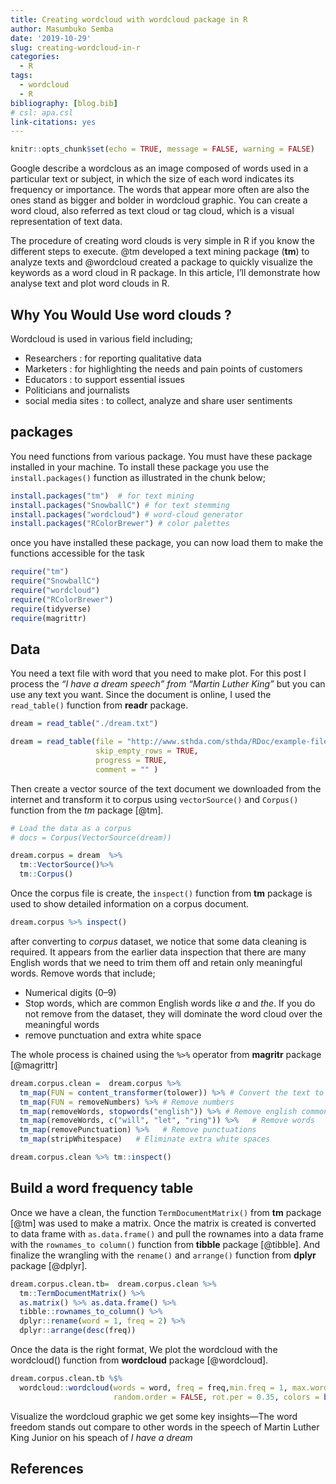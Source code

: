 ```yaml
---
title: Creating wordcloud with wordcloud package in R
author: Masumbuko Semba
date: '2019-10-29'
slug: creating-wordcloud-in-r
categories:
  - R
tags:
  - wordcloud
  - R
bibliography: [blog.bib]
# csl: apa.csl
link-citations: yes
---
```


```r
knitr::opts_chunk$set(echo = TRUE, message = FALSE, warning = FALSE)
```


Google describe a wordclous as an image composed of words used in a particular text or subject, in which the size of each word indicates its frequency or importance. The words that appear more often are also the ones stand as bigger and bolder in wordcloud graphic.  You can create a word cloud, also referred as text cloud or tag cloud, which is a visual representation of text data.

The procedure of creating word clouds is very simple in R if you know the different steps to execute. @tm developed a text mining package (**tm**) to analyze texts and @wordcloud created a package to quickly visualize the keywords as a word cloud in R package.  In this article, I’ll demonstrate how analyse text and plot word clouds in R. 

## Why You Would Use word clouds ?
Wordcloud is used in various field including;

+ Researchers : for reporting qualitative data
+ Marketers : for highlighting the needs and pain points of customers
+ Educators : to support essential issues
+ Politicians and journalists
+ social media sites : to collect, analyze and share user sentiments


## packages
You need functions from various package. You must have these package installed in your machine. To install these package you use the `install.packages()` function as illustrated in the chunk below;

```r
install.packages("tm")  # for text mining
install.packages("SnowballC") # for text stemming
install.packages("wordcloud") # word-cloud generator 
install.packages("RColorBrewer") # color palettes

```

once you have installed these package, you can now load them to make the functions accessible for the task

```r
require("tm")
require("SnowballC")
require("wordcloud")
require("RColorBrewer")
require(tidyverse)
require(magrittr)

```

## Data
You need a text file with word that you need to make plot. For this post I process the *“I have a dream speech” from “Martin Luther King”* but you can use any text you want. Since the document is online, I used the `read_table()` function from **readr** package. 

```r

dream = read_table("./dream.txt")
```


```r
dream = read_table(file = "http://www.sthda.com/sthda/RDoc/example-files/martin-luther-king-i-have-a-dream-speech.txt", 
                   skip_empty_rows = TRUE,
                   progress = TRUE, 
                   comment = "" )
```


Then create a vector source of the text document we downloaded from the internet and transform it to corpus using `vectorSource()` and `Corpus()` function from the *tm* package [@tm]. 

```r
# Load the data as a corpus
# docs = Corpus(VectorSource(dream))

dream.corpus = dream  %>% 
  tm::VectorSource()%>% 
  tm::Corpus()
```

Once the corpus file is create, the `inspect()` function from **tm** package is used to show detailed information on a corpus document. 

```r
dream.corpus %>% inspect()
```

after converting to *corpus* dataset, we notice that some data cleaning is required. It appears from the earlier data inspection that there are many English words that we need to trim them off and retain only meaningful words. Remove words that include;

+ Numerical digits (0--9)
+ Stop words, which are common English words like *a* and *the*. If you do not remove from the dataset, they will dominate the word cloud over the meaningful words
+ remove punctuation and extra white space

The whole process is chained using the `%>%` operator from **magritr** package [@magrittr]
```r
dream.corpus.clean =  dream.corpus %>% 
  tm_map(FUN = content_transformer(tolower)) %>% # Convert the text to lower case
  tm_map(FUN = removeNumbers) %>% # Remove numbers
  tm_map(removeWords, stopwords("english")) %>% # Remove english common stopwords
  tm_map(removeWords, c("will", "let", "ring")) %>%   # Remove words 
  tm_map(removePunctuation) %>%   # Remove punctuations
  tm_map(stripWhitespace)   # Eliminate extra white spaces

```

```r
dream.corpus.clean %>% tm::inspect()
```

## Build a word frequency table
Once we have a clean, the function `TermDocumentMatrix()` from **tm** package [@tm] was used to make a matrix. Once the matrix is created is converted to data frame with `as.data.frame()` and pull the rownames into a data frame with the `rownames_to column()` function from **tibble** package [@tibble]. And finalize the wrangling with the `rename()` and `arrange()` function from **dplyr** package [@dplyr]. 

```r

dream.corpus.clean.tb=  dream.corpus.clean %>% 
  tm::TermDocumentMatrix() %>% 
  as.matrix() %>% as.data.frame() %>% 
  tibble::rownames_to_column() %>%
  dplyr::rename(word = 1, freq = 2) %>%
  dplyr::arrange(desc(freq))


```

Once the data is the right format, We plot the wordcloud with the wordcloud() function from **wordcloud** package [@wordcloud].

```r


dream.corpus.clean.tb %$% 
  wordcloud::wordcloud(words = word, freq = freq,min.freq = 1, max.words = 200,
                       random.order = FALSE, rot.per = 0.35, colors = brewer.pal(8, "Dark2"))

```
Visualize the wordcloud graphic we get some key insights---The word freedom stands out compare to other words in the speech of Martin Luther King Junior on his speach of *I have a dream*

## References

